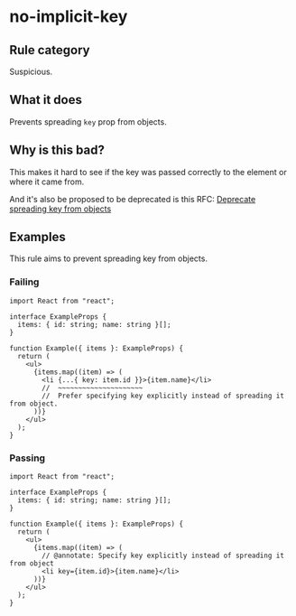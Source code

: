 # no-implicit-key

## Rule category

Suspicious.

## What it does

Prevents spreading `key` prop from objects.

## Why is this bad?

This makes it hard to see if the key was passed correctly to the element or where it came from.

And it's also be proposed to be deprecated is this RFC: [Deprecate spreading key from objects](https://github.com/reactjs/rfcs/pull/107#issue-413235149)

## Examples

This rule aims to prevent spreading key from objects.

### Failing

```tsx twoslash
import React from "react";

interface ExampleProps {
  items: { id: string; name: string }[];
}

function Example({ items }: ExampleProps) {
  return (
    <ul>
      {items.map((item) => (
        <li {...{ key: item.id }}>{item.name}</li>
        //  ~~~~~~~~~~~~~~~~~~~~~
        //  Prefer specifying key explicitly instead of spreading it from object.
      ))}
    </ul>
  );
}
```

### Passing

```tsx twoslash
import React from "react";

interface ExampleProps {
  items: { id: string; name: string }[];
}

function Example({ items }: ExampleProps) {
  return (
    <ul>
      {items.map((item) => (
        // @annotate: Specify key explicitly instead of spreading it from object
        <li key={item.id}>{item.name}</li>
      ))}
    </ul>
  );
}
```
